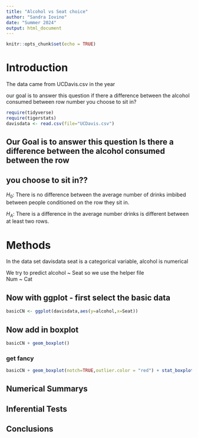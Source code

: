 ```yaml
---
title: "Alcohol vs Seat choice"
author: "Sandra Iovino"
date: "Summer 2024"
output: html_document
---
```


```r
knitr::opts_chunk$set(echo = TRUE)
```
# Introduction  

The data came from UCDavis.csv in the year 

our goal is to answer this question if there a difference between the alcohol consumed between row number you choose to sit in?  


```r
require(tidyverse)
require(tigerstats)
davisdata <- read.csv(file="UCDavis.csv")
```
## Our Goal is to answer this question Is there a difference between the alcohol consumed between the row
## you choose to sit in??

$H_0$: There is no difference between the average number of drinks imbibed between people conditioned on the row they sit in.  

$H_A$: There is a difference in the average number drinks is different between at least two rows. 


# Methods  
In the data set davisdata seat is a categorical variable, alcohol is numerical   

We try to predict alcohol ~ Seat so we use the  helper file    
Num ~ Cat  




## Now with ggplot - first select the basic data

```r
basicCN <- ggplot(davisdata,aes(y=alcohol,x=Seat))
```
## Now add in boxplot

```r
basicCN + geom_boxplot()
```
  
  
### get fancy  

```r
basicCN + geom_boxplot(notch=TRUE,outlier.color = "red") + stat_boxplot(geom ='errorbar') + labs(title="Fancy notch boxplot \n with 2 lines")
```

## Numerical Summarys 

## Inferential Tests

## Conclusions


